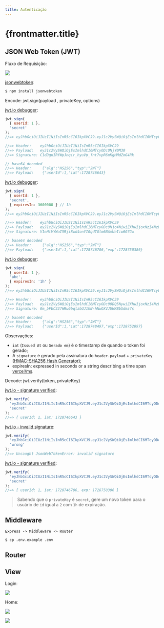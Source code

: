 ```yaml
---
title: Autenticação
---
```



# {frontmatter.title}

<CodeTree src="/codes/expressjs/invest-app-auth" githubUrl={true} devContainerUrl={true} />

## JSON Web Token (JWT)

Fluxo de Requisição:

![](/lp2/imgs/expressjs/auth/jwt-request.png)

[jsonwebtoken](https://www.npmjs.com/package/jsonwebtoken):

```bash
$ npm install jsonwebtoken
```

Encode: jwt.sign(payload , privateKey, options)

[jwt.io debugger](https://jwt.io/#debugger-io?token=eyJhbGciOiJIUzI1NiIsInR5cCI6IkpXVCJ9.eyJ1c2VySWQiOjEsImlhdCI6MTcyODc0NjY0M30.C1dDgnIRfWpJnqir_hyuVp_fnt7vpR6mKgHMdZoG4Rk):

```js showLineNumbers title="Encode JWT"
jwt.sign(
  { userId: 1 },
  'secret'
);
//=> eyJhbGciOiJIUzI1NiIsInR5cCI6IkpXVCJ9.eyJ1c2VySWQiOjEsImlhdCI6MTcyODc0NjY0M30.C1dDgnIRfWpJnqir_hyuVp_fnt7vpR6mKgHMdZoG4Rk

//=> Header:    eyJhbGciOiJIUzI1NiIsInR5cCI6IkpXVCJ9
//=> Payload:   eyJ1c2VySWQiOjEsImlhdCI6MTcyODc0NjY0M30
//=> Signature: C1dDgnIRfWpJnqir_hyuVp_fnt7vpR6mKgHMdZoG4Rk

// base64 decoded
//=> Header:     {"alg":"HS256","typ":"JWT"}
//=> Payload:    {"userId":1,"iat":1728746643}
```

[jwt.io debugger](https://jwt.io/#debugger-io?token=eyJhbGciOiJIUzI1NiIsInR5cCI6IkpXVCJ9.eyJ1c2VySWQiOjEsImlhdCI6MTcyODc0Njc4NiwiZXhwIjoxNzI4NzUwMzg2fQ.V1eHtVYWaI5Rji8wd4onYIGqdTGlm6NAmUeIiw6G7Gw):

```js showLineNumbers title="Encode JWT"
jwt.sign(
  { userId: 1 },
  'secret',
  { expiresIn: 3600000 } // 1h
);
//=> eyJhbGciOiJIUzI1NiIsInR5cCI6IkpXVCJ9.eyJ1c2VySWQiOjEsImlhdCI6MTcyODc0Njc4NiwiZXhwIjoxNzI4NzUwMzg2fQ.V1eHtVYWaI5Rji8wd4onYIGqdTGlm6NAmUeIiw6G7Gw

//=> Header:    eyJhbGciOiJIUzI1NiIsInR5cCI6IkpXVCJ9
//=> Payload:   eyJ1c2VySWQiOjEsImlhdCI6MTcyODc0Njc4NiwiZXhwIjoxNzI4NzUwMzg2fQ
//=> Signature: V1eHtVYWaI5Rji8wd4onYIGqdTGlm6NAmUeIiw6G7Gw

// base64 decoded
//=> Header:     {"alg":"HS256","typ":"JWT"}
//=> Payload:    {"userId":1,"iat":1728746786,"exp":1728750386}
```

[jwt.io debugger](https://jwt.io/#debugger-io?token=eyJhbGciOiJIUzI1NiIsInR5cCI6IkpXVCJ9.eyJ1c2VySWQiOjEsImlhdCI6MTcyODc0ODQ5NywiZXhwIjoxNzI4NzUyMDk3fQ.0m_bFbC337WRu0bqlabUJ1hN-hNwOXVJUHKBbSdmz7s):

```js showLineNumbers title="Encode JWT"
jwt.sign(
  { userId: 1 },
  'abc',
  { expiresIn: '1h' }
);
//=> eyJhbGciOiJIUzI1NiIsInR5cCI6IkpXVCJ9.eyJ1c2VySWQiOjEsImlhdCI6MTcyODc0ODQ5NywiZXhwIjoxNzI4NzUyMDk3fQ.0m_bFbC337WRu0bqlabUJ1hN-hNwOXVJUHKBbSdmz7s

//=> Header:    eyJhbGciOiJIUzI1NiIsInR5cCI6IkpXVCJ9
//=> Payload:   eyJ1c2VySWQiOjEsImlhdCI6MTcyODc0ODQ5NywiZXhwIjoxNzI4NzUyMDk3fQ
//=> Signature: 0m_bFbC337WRu0bqlabUJ1hN-hNwOXVJUHKBbSdmz7s

// base64 decoded
//=> Header:     {"alg":"HS256","typ":"JWT"}
//=> Payload:    {"userId":1,"iat":1728748497,"exp":1728752097}
```

Observações:

- `iat` (`Issued At` ou `Gerado em`) é o timestamp de quando o token foi gerado;
- A `signature` é gerado pela assinatura do `header.payload` + `privateKey` ([HMAC-SHA256 Hash Generator](https://www.devglan.com/online-tools/hmac-sha256-online));
- expiresIn: expressed in seconds or a string describing a time span [vercel/ms](https://github.com/vercel/ms).

Decode: jwt.verify(token, privateKey)

[jwt.io - signature verified](https://jwt.io/#debugger-io?token=eyJhbGciOiJIUzI1NiIsInR5cCI6IkpXVCJ9.eyJ1c2VySWQiOjEsImlhdCI6MTcyODc0NjY0M30.C1dDgnIRfWpJnqir_hyuVp_fnt7vpR6mKgHMdZoG4Rk):

```js showLineNumbers title="Decode JWT"
jwt.verify(
  'eyJhbGciOiJIUzI1NiIsInR5cCI6IkpXVCJ9.eyJ1c2VySWQiOjEsImlhdCI6MTcyODc0NjY0M30.C1dDgnIRfWpJnqir_hyuVp_fnt7vpR6mKgHMdZoG4Rk',
  'secret'
);
//=> { userId: 1, iat: 1728746643 }
```

[jwt.io - invalid signature](https://jwt.io/#debugger-io?token=eyJhbGciOiJIUzI1NiIsInR5cCI6IkpXVCJ9.eyJ1c2VySWQiOjEsImlhdCI6MTcyODc0NjY0M30.C1dDgnIRfWpJnqir_hyuVp_fnt7vpR6mKgHMdZoG4Rk):

```js showLineNumbers title="Decode JWT"
jwt.verify(
  'eyJhbGciOiJIUzI1NiIsInR5cCI6IkpXVCJ9.eyJ1c2VySWQiOjEsImlhdCI6MTcyODc0NjY0M30.C1dDgnIRfWpJnqir_hyuVp_fnt7vpR6mKgHMdZoG4Rk',
  'wrong'
);
//=> Uncaught JsonWebTokenError: invalid signature
```

[jwt.io - signature verified](https://jwt.io/#debugger-io?token=eyJhbGciOiJIUzI1NiIsInR5cCI6IkpXVCJ9.eyJ1c2VySWQiOjEsImlhdCI6MTcyODc0Njc4NiwiZXhwIjoxNzI4NzUwMzg2fQ.V1eHtVYWaI5Rji8wd4onYIGqdTGlm6NAmUeIiw6G7Gw):

```js showLineNumbers title="Decode JWT"
jwt.verify(
  'eyJhbGciOiJIUzI1NiIsInR5cCI6IkpXVCJ9.eyJ1c2VySWQiOjEsImlhdCI6MTcyODc0Njc4NiwiZXhwIjoxNzI4NzUwMzg2fQ.V1eHtVYWaI5Rji8wd4onYIGqdTGlm6NAmUeIiw6G7Gw',
  'secret'
);
//=> { userId: 1, iat: 1728746786, exp: 1728750386 }
```

> Sabendo que o `privateKey` é `secret`, gere um novo token para o usuário de `id` igual a `2` com `1h` de expiração.

## Middleware

```text
Express -> Middleware -> Router
```

<CodePreview src="/codes/expressjs/invest-app-auth/src/middleware/auth.js" highlightLines="9" />

<CodePreview src="/codes/expressjs/invest-app-auth/.env.example" highlightLines="10" />

```bash
$ cp .env.example .env
```

## Router

<CodePreview src="/codes/expressjs/invest-app-auth/src/routes.js" highlightLines="2-3,5,20,44,64,78,105,119,137,153-165,167-189" />

<CodePreview src="/codes/expressjs/invest-app-auth/requests.http" highlightLines="17-26,28-37,39-41,43-46,51,57,63,71,86,91,96,103,118" />

## View

Login:

![](/lp2/imgs/expressjs/auth/signin.png)

<CodePreview src="/codes/expressjs/invest-app-auth/public/signin.html" />

<CodePreview src="/codes/expressjs/invest-app-auth/public/js/signin.js" highlightLines="13,15-19" />

<CodePreview src="/codes/expressjs/invest-app-auth/public/js/services/api.js" highlightLines="5,30,49,71" />

<CodePreview src="/codes/expressjs/invest-app-auth/public/js/lib/auth.js" highlightLines="1,9,13,19" />

Home:

![](/lp2/imgs/expressjs/auth/home-profile.png)

![](/lp2/imgs/expressjs/auth/home-form.png)

<CodePreview src="/codes/expressjs/invest-app-auth/public/home.html" highlightLines="39-56" />

<CodePreview src="/codes/expressjs/invest-app-auth/public/js/home.js" highlightLines="240,242-252" />

<CodePreview src="/codes/expressjs/invest-app-auth/public/js/lib/format.js" />
